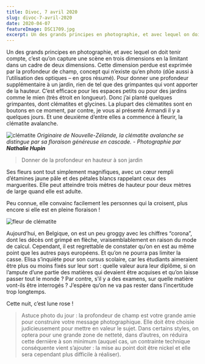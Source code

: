 ```yaml
---
title: Divoc, 7 avril 2020
slug: divoc-7-avril-2020
date: 2020-04-07
featureImage: DSC1709.jpg
excerpt: Un des grands principes en photographie, et avec lequel on doit tenir compte, c’est qu’on capture une scène en trois dimensions en la limitant dans un cadre de deux dimensions...
---
```


Un des grands principes en photographie, et avec lequel on doit tenir compte, c’est qu’on capture une scène en trois dimensions en la limitant dans un cadre de deux dimensions. Cette dimension perdue est exprimée par la profondeur de champ, concept qui n’existe qu’en photo (dûe aussi à l’utilisation des optiques – en gros résumé). Pour donner une profondeur supplémentaire à un jardin, rien de tel que des grimpantes qui vont apporter de la hauteur. C’est efficace pour les espaces petits ou pour des jardins comme le mien (très étroit en longueur). Donc j’ai planté quelques grimpantes, dont clématites et glycines. La plupart des clématites sont en boutons en ce moment, par contre, je vous ai présenté Armandi il y a quelques jours. Et une deuxième d’entre elles a commencé à fleurir, la clématite avalanche.

![clématite](DSC1709.jpg)
_Originaire de Nouvelle-Zélande, la clématite avalanche se distingue par sa floraison généreuse en cascade. - Photographie par **Nathalie Hupin**_

> Donner de la profondeur en hauteur à son jardin

Ses fleurs sont tout simplement magnifiques, avec un cœur rempli d’étamines jaune pâle et des pétales blancs rappelant ceux des marguerites. Elle peut atteindre trois mètres de hauteur pour deux mètres de large quand elle est adulte.

Peu connue, elle convainc facilement les personnes qui la croisent, plus encore si elle est en pleine floraison !

![fleur de clématite](DSC1728.jpg)

Aujourd’hui, en Belgique, on est un peu groggy avec les chiffres “corona”, dont les décès ont grimpé en flèche, vraisemblablement en raison du mode de calcul. Cependant, il est regrettable de constater qu’on en est au même point que les autres pays européens. Et qu’on ne pourra pas limiter la casse. Elisa s’inquiète pour son cursus scolaire, car les étudiants aimeraient être plus ou moins fixés sur leur sort : quelle valeur aura leur diplôme, si on l’ampute d’une partie des matières qui devaient être acquises et qu’on laisse passer tout le monde ? Par contre, s’il y a des examens, sur quelle matière vont-ils être interrogés ? J’espère qu’on ne va pas rester dans l’incertitude trop longtemps.

Cette nuit, c’est lune rose !

> Astuce photo du jour : la profondeur de champ est votre grande amie pour construire votre message photographique. Elle doit être choisie judicieusement pour mettre en valeur le sujet. Dans certains styles, on optera pour une grande zone de netteté, dans d’autres, on réduira cette dernière à son minimum (auquel cas, un contrainte technique conséquente vient s’ajouter : la mise au point doit être nickel et elle sera cependant plus difficile à réaliser).
